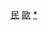 {{Navbox
| state      = autocollapse
| style      = width:100%
| name       = 歐洲無國籍民族主義
| title      = [[欧洲]]的[[地区主义]]、[[分離主義]]和[[无国家民族|无国籍]][[民族主义]]
| above      = {{Link-en|欧洲联盟一级地域统计单位|First-level NUTS of the European Union}}

| listclass  = hlist

| group1     = [[比利时]]
| list1      = 
* [[File:Flag of Flanders.svg|border|25px]] [[弗拉芒独立运动|弗拉芒]]
* [[File:Flag of Wallonia.svg|25px|border]] {{Link-en|瓦隆运动|Walloon Movement|瓦隆}}

| group2     = [[丹麦]]
| list2      = 
* [[File:Flag of the Faroe Islands.svg|border|25px]] {{Link-en|法罗独立运动|Faroese independence movement|法罗}}

| group3     = [[法国]]
| list3      = 
* [[File:Flag of Alsace (historical).svg|25px|border]] {{Link-en|阿尔萨斯独立运动|Alsace independence movement|阿尔萨斯}}
* [[File:Flag of the Basque Country.svg|25px|border]] [[巴斯克民族主義|巴斯克]]
* [[File:Flag of Brittany.svg|25px|border]] [[布列塔尼民族主義|布列塔尼]]
* [[File:Flag of Corsica.svg|border|25px]] [[科西嘉民族主義|科西嘉]]
* [[File:Flag of Occitania (with star).svg|border|25px]] [[奧克西塔尼亞民族主義|-{zh-cn:奥克西坦;zh-tw:奧克西塔尼亞;}-]]
* [[File:Drapeau arpitan SVG.svg|border|25px]] [[阿尔卑坦尼亚#民族主义运动|阿尔卑坦]]
| group4     = [[德国]]
| list4      = 
* [[File:Flag of Bavaria (lozengy).svg|25px|border]] {{Link-en|巴伐利亚民族主义|Bavarian nationalism|巴伐利亚}}

| group5     = [[意大利]]
| list5      = 
* [[File:Flag of Milan.svg|25px|border]] {{Link-en|伦巴第民族主义|Lombard nationalism|伦巴第}}
* [[Image:Flag of Padania.svg|border|25px]] [[帕達尼亞民族主義|帕达尼亚]]
* [[File:Flag of Sardinia, Italy.svg|border|25px]] [[撒丁民族主義|撒丁]]
* [[File:Flag of Sicily (revised).svg|25px|border]] [[西西里民族主義|西西里]]
* [[File:Flag of South Tyrol.svg|25px|border]] [[南蒂罗尔分离运动|南蒂罗尔]]
* [[File:Flag of Veneto.svg|25px|border]] [[威尼斯民族主義|威尼斯]]
* [[File:Drapeau arpitan SVG.svg|border|25px]] [[阿尔卑坦尼亚#民族主义运动|阿尔卑坦]]

| group6     = [[波兰]]
| list6      = 
* [[File:Flag_of_Upper_Silesia.png|25px|border]] {{Link-en|西里西亚自治运动|Silesian Autonomy Movement|西里西亚}}

| group7     = [[罗马尼亚]]
| list7      = 
* [[File:Flag of Szekely Land.svg|25px|border]] {{Link-en|塞凯伊自治运动|Székely autonomy movement|塞凯伊}}

| group8     = [[俄罗斯]]
| list8      = 
* [[File:Circassian flag.svg|25px|border]] {{Link-en|切尔克斯民族主义|Circassian nationalism|切尔克斯}}
* [[File:Siberian flag.svg|25px|border]] [[西伯利亞地區主義|西伯利亚]]
* {{Link-en|巴尔卡尔和卡拉恰伊民族主义|Balkar and Karachay nationalism|巴尔卡尔和卡拉恰伊}}
| group9     = [[西班牙]]
| list9      = 
* [[File:Bandera de Andalucia.svg|25px|border]] [[安達盧西亞民族主義|安达卢西亚]]
* [[File:Flag of Aragon.svg|25px|border]] {{Link-en|阿拉贡民族主义|Aragonese nationalism|阿拉贡}}
* [[File:Flag of Asturias.svg|25px|border]] {{Link-en|阿斯图里亚斯民族主义|Asturian nationalism|阿斯图里亚斯}}
* [[File:Flag of the Basque Country.svg|25px|border]] [[巴斯克民族主義|巴斯克]]
* [[File:Bandera Siete Estrellas Verdes.svg|25px|border]] {{Link-en|加那利民族主义|Canarian nationalism|加那利}}
*[[File:Flag of Castile.svg|25px|border]] [[卡斯蒂利亚民族主义|卡斯蒂利亚]]
* [[File:Flag of Catalonia.svg|border|25px]] [[加泰羅尼亞民族主義|加泰罗尼亚]]
* [[File:Flag of Galicia.svg|25px|border]] [[加利西亞民族主義|加利西亚]]
* [[File:Bandera de la Comunidad Valenciana (2x3).svg|border|25px]] {{Link-en|巴伦西亚民族主义|Valencian nationalism|巴伦西亚}}

| group10    = [[英国]]
| list10     = 
* [[File:Flag of Cornwall.svg|border|25px]] {{Link-en|康沃尔民族主义|Cornish nationalism|康沃尔}}
* [[File:Flag of England.svg|25px|border]] {{Link-en|英格兰民族主义|English nationalism|英格兰}}
* [[File:Flag of Scotland.svg|border|25px]] [[蘇格蘭民族主義|苏格兰]]
* [[File:Flag of the Ulster Nation.svg|25px|border]] {{Link-en|乌尔斯特民族主义|Ulster nationalism|阿尔斯特}}
* [[File:Flag of Wales 2.svg|25px|border]] [[威爾斯民族主義|威尔士]]

| group11     = [[瑞士]]
| list11      = 
* [[File:Drapeau arpitan SVG.svg|border|25px]] [[阿尔卑坦尼亚#民族主义运动|阿尔卑坦]]

| group12    = [[乌克兰]]
| list12     = 
* [[File:Flag of Donetsk People's Republic.svg|border|25px]] [[頓涅茨克人民共和國|顿涅茨克]]
* [[File:Flag of the Luhansk People's Republic.svg|25px|border]][[卢甘斯克人民共和国|卢甘斯克]]

}}<noinclude>
{{NoteTA
|G1 = Toponym
|G2 = UK Places
|G3 = FR Places
|G4 = DE Places
}}

[[Category:歐洲政治模板|民]]
[[Category:民族主義模板|歐]]
[[Category:歐洲無國籍民族主義|*]]</noinclude>